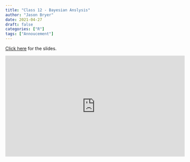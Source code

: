 ```yaml
---
title: "Class 12 - Bayesian Anslysis"
author: "Jason Bryer"
date: 2021-04-27
draft: false
categories: ["R"]
tags: ["Annoucement"]
---
```


[Click here](/slides/2021-04-27-Bayesian_Analysis.html) for the slides.

<iframe width="560" height="315" src="https://www.youtube.com/embed/JIcDjJRZN2E" frameborder="0" allow="accelerometer; autoplay; clipboard-write; encrypted-media; gyroscope; picture-in-picture" allowfullscreen></iframe>

